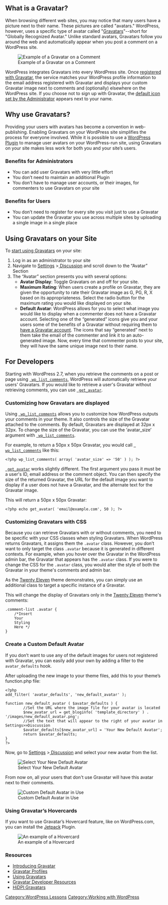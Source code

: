 {{Languages|
{{en|How to Use Gravatars in WordPress}}
{{ko|How to Use Gravatars in WordPress}}
}}
==What is a Gravatar?==

When browsing different web sites, you may notice that many users have a picture next to their name.  These pictures are called "avatars."  WordPress, however, uses a specific type of avatar called "[http://en.gravatar.com/ Gravatars]"--short for "Globally Recognized Avatar." Unlike standard avatars, Gravatars follow you around the web and automatically appear when you post a comment on a WordPress site.

[[Image:gravatar_example.png|Example of a Gravatar on a Comment]]

WordPress integrates Gravatars into every WordPress site.  Once [https://en.gravatar.com/site/signup/ registered with Gravatar], the service matches your WordPress profile information to the email address registered with Gravatar and displays your custom Gravatar image next to comments and (optionally) elsewhere on the WordPress site.  If you choose not to sign up with Gravatar, the [[#Using Gravatars on your Site | default icon set by the Administrator]] appears next to your name.

==Why use Gravatars?==

Providing your users with avatars has become a convention in web-publishing.  Enabling Gravatars on your WordPress site simplifies the process for everyone involved.  While it is possible to use a [http://wordpress.org/plugins/ WordPress Plugin] to manage user avatars on your WordPress-run site, using Gravatars on your site makes less work for both you and your site’s users.

===Benefits for Administrators===
*You can add user Gravatars with very little effort
*You don’t need to maintain an additional Plugin
*You don’t have to manage user accounts, or their images, for commenters to use Gravatars on your site

===Benefits for Users===
*You don’t need to register for every site you visit just to use a Gravatar
*You can update the Gravatar you use across multiple sites by uploading a single image in a single place

==Using Gravatars on your Site==
To [https://en.gravatar.com/site/signup start using Gravatars] on your site:
#Log in as an administrator to your site
# Navigate to [[Settings_Discussion_Screen | Settings]] >[[Settings_Discussion_Screen | Discussion]] and scroll down to the “Avatar” Section
#The “Avatar” section presents you with several options:
#*'''Avatar Display''': Toggle Gravatars on and off for your site.
#*'''Maximum Rating''': When users create a profile on Gravatar, they are given the opportunity to rate their Gravatar image as G, PG, R, X based on its appropriateness.  Select the radio button for the maximum rating you would like displayed on your site.
#*'''Default Avatar''': WordPress allows for you to select what image you would like to display when a commenter does not have a Gravatar account.  Selecting one of the “generated” icons give you and your users some of the benefits of a Gravatar without requiring them to [https://en.gravatar.com/site/signup have a Gravatar account].  The icons that say “generated” next to them take the email of the commenter and link it to an auto-generated image.  Now, every time that commenter posts to your site, they will have the same unique image next to their name.

==For Developers==
Starting with WordPress 2.7, when you retrieve the comments on a post or page using <tt>[[Function_Reference/wp_list_comments | wp_list_comments]]</tt>, WordPress will automatically retrieve your users' Gravatars.  If you would like to retrieve a user's Gravatar without retrieving comments, you can use <tt>[[Function_Reference/get_avatar | get_avatar]]</tt>.

===Customizing how Gravatars are displayed===
Using <tt>[[Function_Reference/wp_list_comments | wp_list_comments]]</tt> allows you to customize how WordPress outputs your comments in your theme.  It also controls the size of the Gravatar attached to the comments.  By default, Gravatars are displayed at 32px x 32px.  To change the size of the Gravatar, you can use the ‘avatar_size’ argument with <tt>[[Function_Reference/wp_list_comments | wp_list_comments]]</tt>.

For example, to return a 50px x 50px Gravatar, you would call <tt>[[Function_Reference/wp_list_comments | wp_list_comments]]</tt> like this:

<pre><?php wp_list_comments( array( 'avatar_size' => '50' ) ); ?></pre>

<tt>[[Function_Reference/get_avatar | get_avatar]]</tt> works slightly different.  The first argument you pass it must be a user's ID, email address or the comment object.  You can then specify the size of the returned Gravatar, the URL for the default image you want to display if a user does not have a Gravatar, and the alternate text for the Gravatar image.

This will return a 50px x 50px Gravatar:

<pre><?php echo get_avatar( 'email@example.com', 50 ); ?></pre>

===Customizing Gravatars with CSS===
Because you can retrieve Gravatars with or without comments, you need to be specific with your CSS classes when styling Gravatars.  When WordPress returns Gravatars, it assigns them the <tt>.avatar</tt> class.  However, you don’t want to only target the class <tt>.avatar</tt> because it is generated in different contexts.  For example, when you hover over the Gravatar in the WordPress admin bar, the Gravatar that appears has the <tt>.avatar</tt> class.  If you were to change the CSS for the <tt>.avatar</tt> class, you would alter the style of both the Gravatar in your theme's comments and admin bar.

As the [http://wordpress.org/themes/twentyeleven Twenty Eleven] theme demonstrates, you can simply use an additional class to target a specific instance of a Gravatar.

This will change the display of Gravatars only in the [http://wordpress.org/themes/twentyeleven Twenty Eleven] theme's comments:

<pre>
.comment-list .avatar {
	/*Insert
	Your
	Styling
	Here */
}
</pre>

===Create a Custom Default Avatar===
If you don’t want to use any of the default images for users not registered with Gravatar, you can easily add your own by adding a filter to the <tt>avatar_defaults</tt> hook.

After uploading the new image to your theme files, add this to your theme’s function.php file:

<pre>
<?php
add_filter( 'avatar_defaults', 'new_default_avatar' );

function new_default_avatar ( $avatar_defaults ) {
		//Set the URL where the image file for your avatar is located
		$new_avatar_url = get_bloginfo( 'template_directory' ) . '/images/new_default_avatar.png';
		//Set the text that will appear to the right of your avatar in Settings>>Discussion
		$avatar_defaults[$new_avatar_url] = 'Your New Default Avatar';
		return $avatar_defaults;
}
?>
</pre>

Now, go to [[Settings_Discussion_Screen | Settings]] >[[Settings_Discussion_Screen | Discussion]] and select your new avatar from the list.

[[Image:new_default_avatar_list.png | Select Your New Default Avatar]]

From now on, all your users that don't use Gravatar will have this avatar next to their comments.

[[Image:new_default_avatar_comment.png | Custom Default Avatar in Use]]

===Using Gravatar’s Hovercards===

If you want to use Gravatar’s Hovercard feature, like on WordPress.com, you can install the [http://jetpack.me/ Jetpack] Plugin.

[[Image:hovercard.png | An example of a Hovercard]]

===Resources===
*[http://wordpress.tv/2009/07/26/introducing-gravatar-your-globally-recognized-avatar/ Introducing Gravatar]
*[http://wordpress.tv/2010/05/01/beau-lebens-gravatar-profiles-sf10/ Gravatar Profiles]
*[[Using_Gravatars | Using Gravatars]]
*[http://en.gravatar.com/site/implement/ Gravatar Developer Resources]
*[http://wordpress.org/plugins/hidpi-gravatars/ HiDPI Gravatars]

[[Category:WordPress Lessons]] [[Category:Working with WordPress]]